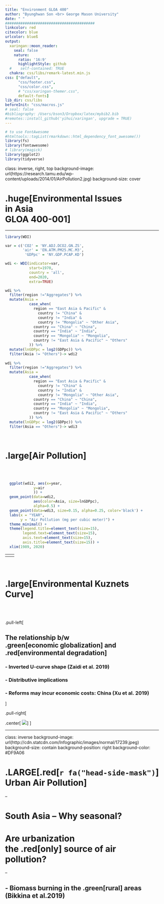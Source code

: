 ```yaml
---
title: "Environment GLOA 400"
author: "Byunghwan Son <br> George Mason University"
date: " "
#########################################
linkcolor: red
citecolor: blue
urlcolor: blueß
output: 
  xaringan::moon_reader:
    seal: false
    nature:
      ratio: '16:9'
      highlightStyle: github
  #    self-contained: TRUE
  chakra: css/libs/remark-latest.min.js
css: ["default", 
      "css/footer.css", 
      "css/color.css", 
      # "css/xaringan-themer.css",
      default-fonts]
lib_dir: css/libs
beforeInit: "css/macros.js"
# seal: false  
#bibliography: /Users/bson3/Dropbox/latex/mybib2.bib
#remotes::install_github('yihui/xaringan', upgrade = TRUE)
---
```


```r
# to use FontAwesome
#htmltools::tagList(rmarkdown::html_dependency_font_awesome())
library(fs)
library(fontawesome)
# library(magick)  
library(ggplot2)
library(tidyverse)
```

class: inverse, right, top
background-image: url(https://research.tamu.edu/wp-content/uploads/2014/01/AirPollution2.jpg)
background-size: cover

# .huge[**Environmental Issues <br> in Asia <br> GLOA 400-001**]

---



```r

library(WDI)

var = c('CO2' = 'NY.ADJ.DCO2.GN.ZS',
        'air' = 'EN.ATM.PM25.MC.M3',
         'GDPpc' = 'NY.GDP.PCAP.KD')

wdi <- WDI(indicator=var,
           start=1970,
           country = 'all',
           end=2020,
           extra=TRUE)

wdi %>%
  filter(region !="Aggregates") %>%
  mutate(Asia = 
           case_when(
             region == "East Asia & Pacific" & 
               country != "China" & 
               country != "India" &
               country != "Mongolia" ~ "Other Asia",
             country == "China" ~ "China",
             country == "India" ~ "India",
             country == "Mongolia" ~ "Mongolia",
             country != "East Asia & Pacific" ~ "Others"
           )) %>%
  mutate(lnGDPpc = log2(GDPpc)) %>%
  filter(Asia != "Others")-> wdi2
  
wdi %>%
  filter(region !="Aggregates") %>%
  mutate(Asia = 
           case_when(
             region == "East Asia & Pacific" & 
               country != "China" & 
               country != "India" &
               country != "Mongolia" ~ "Other Asia",
             country == "China" ~ "China",
             country == "India" ~ "India",
             country == "Mongolia" ~ "Mongolia",
             country != "East Asia & Pacific" ~ "Others"
           )) %>%
  mutate(lnGDPpc = log2(GDPpc)) %>%
  filter(Asia == "Others")-> wdi3
```


<div class="full-width-tinted"><br>
  <h1> .large[Air Pollution] </h1> 
</div><br><br> 


```r

  ggplot(wdi2, aes(x=year,
             y=air
             )) +
  geom_point(data=wdi2, 
             aes(color=Asia, size=lnGDPpc), 
             alpha=0.5) +
  geom_point(data=wdi3, size=0.15, alpha=0.25, color='black') + 
  labs(x = "YEAR",
       y = "Air Pollution (mg per cubic meter)") +
  theme_minimal() +
  theme(legend.title=element_text(size=15),
        legend.text=element_text(size=15),
        axis.text=element_text(size=15),
        axis.title=element_text(size=15)) +
  xlim(1989, 2020)


```

---
<div class="full-width-tinted"><br>
  <h1> $$ \text{Economic Effect: } CO_2 \text{          } \text{Damage, % of GNI} $$ </h1> 
</div><br><br> 

```r

  ggplot(wdi2, aes(x=year,
             y=CO2
             )) +
  geom_point(data=wdi2, aes(color=Asia), size=2, 
             alpha=0.5) +
  geom_point(data=wdi3, size=0.15, alpha=0.25, color='black') + 
  labs(x = "YEAR",
       y = "Economic Cost of CO2 (% GNI)") +
  theme_minimal() +
  theme(legend.title=element_text(size=15),
        legend.text=element_text(size=15),
        axis.text=element_text(size=15),
        axis.title=element_text(size=15)) +
  ylim(0, 25)

```

---
<html>
  <head> <title>Most Polluted Cities</title> </head>
  <body>
   <div id="map"></div>
    <script
      src="https://www.google.com/maps/@32.6779205,78.1432744,6z/data=!3m1!4b1!4m3!11m2!2sFibPvrHwRNy9vfiJDSgc2w!3e3"
      defer
    ></script>
  </body>
</html>
---

<div class="full-width-tinted"><br>
  <h1> .large[Environmental Kuznets Curve]  </h1> 
</div><br><br> 

.pull-left[

## The relationship b/w <br> .green[economic globalization] and .red[environmental degradation]

### - Inverted U-curve shape (Zaidi et al. 2019)

### - Distributive implications

### - Reforms may incur economic costs: China (Xu et al. 2019)

]

.pull-right[

.center[
![](https://www.intelligenteconomist.com/wp-content/uploads/2018/03/Environmental-Kuznets-Curve-1.png)
]
]


---


class: inverse
background-image: url(http://cdn.statcdn.com/Infographic/images/normal/17239.jpeg)
background-size: contain
background-position: right
background-color: #DF9A06

# .LARGE[.red[`r fa("head-side-mask")`] Urban Air Pollution]

--

# South Asia -- Why seasonal?

# Are urbanization <br> the .red[only] source of air pollution?

--

## - Biomass burning in the .green[rural] areas <br> (Bikkina et al.2019)





